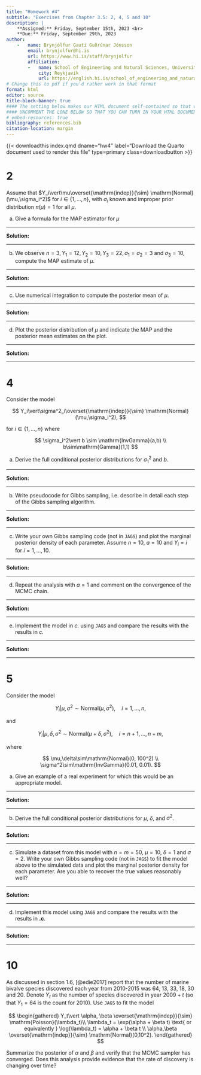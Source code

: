 ```yaml
---
title: "Homework #4"
subtitle: "Exercises from Chapter 3.5: 2, 4, 5 and 10"
description: |
    **Assigned:** Friday, September 15th, 2023 <br>
    **Due:** Friday, September 29th, 2023
author: 
    -   name: Brynjólfur Gauti Guðrúnar Jónsson
        email: brynjolfur@hi.is
        url: https://www.hi.is/staff/brynjolfur
        affiliation: 
        -   name: School of Engineering and Natural Sciences, University of Iceland
            city: Reykjavík
            url: https://english.hi.is/school_of_engineering_and_natural_sciences
# Change this to pdf if you'd rather work in that format
format: html 
editor: source
title-block-banner: true
#### The setting below makes our HTML document self-contained so that we can turn it in ####
#### UNCOMMENT THE LONE BELOW SO THAT YOU CAN TURN IN YOUR HTML DOCUMENT ###################
# embed-resources: true 
bibliography: references.bib
citation-location: margin
---
```


{{< downloadthis index.qmd dname="hw4" label="Download the Quarto document used to render this file" type=primary class=downloadbutton >}}

# 2

Assume that $Y_i\vert\mu\overset{\mathrm{indep}}{\sim} \mathrm{Normal}(\mu,\sigma_i^2)$ for $i \in \{1, \dots, n\}$, with $\sigma_i$ known and improper prior distribution $\pi(\mu)=1$ for all $\mu$.

a.  Give a formula for the MAP estimator for $\mu$

------------------------------------------------------------------------

**Solution:**

------------------------------------------------------------------------

b.  We observe $n=3, Y_1=12, Y_2=10, Y_3=22, \sigma_1=\sigma_2=3$ and $\sigma_3=10$, compute the MAP estimate of $\mu$.

------------------------------------------------------------------------

**Solution:**

------------------------------------------------------------------------

c.  Use numerical integration to compute the posterior mean of $\mu$.

------------------------------------------------------------------------

**Solution:**

------------------------------------------------------------------------

d.  Plot the posterior distribution of $\mu$ and indicate the MAP and the posterior mean estimates on the plot.

------------------------------------------------------------------------

**Solution:**

------------------------------------------------------------------------

# 4

Consider the model

$$
Y_i\vert\sigma^2_i\overset{\mathrm{indep}}{\sim} \mathrm{Normal}(\mu,\sigma_i^2),
$$

for $i \in \{1, \dots, n\}$ where

$$
\sigma_i^2\vert b \sim \mathrm{InvGamma}(a,b) \\ b\sim\mathrm{Gamma}(1,1)
$$

a.  Derive the full conditional posterior distributions for $\sigma^2_1$ and $b$.

------------------------------------------------------------------------

**Solution:**

------------------------------------------------------------------------

b.  Write pseudocode for Gibbs sampling, i.e. describe in detail each step of the Gibbs sampling algorithm.

------------------------------------------------------------------------

**Solution:**

------------------------------------------------------------------------

c.  Write your own Gibbs sampling code (not in `JAGS`) and plot the marginal posterior density of each parameter. Assume $n=10$, $a=10$ and $Y_i=i$ for $i=1, \dots, 10$.

------------------------------------------------------------------------

**Solution:**

------------------------------------------------------------------------

d.  Repeat the analysis with $a=1$ and comment on the convergence of the MCMC chain.

------------------------------------------------------------------------

**Solution:**

------------------------------------------------------------------------

e.  Implement the model in *c.* using `JAGS` and compare the results with the results in *c.*

------------------------------------------------------------------------

**Solution:**

------------------------------------------------------------------------

# 5

Consider the model

$$
Y_i\vert\mu, \sigma^2 \sim \mathrm{Normal}(\mu,\sigma^2),\quad i=1,\dots,n,
$$

and

$$
Y_i\vert\mu,\delta, \sigma^2 \sim \mathrm{Normal}(\mu+\delta,\sigma^2),\quad i=n+1,\dots,n+m,
$$

where

$$
\mu,\delta\sim\mathrm{Normal}(0, 100^2) \\
\sigma^2\sim\mathrm{InvGamma}(0.01, 0.01).
$$

a.  Give an example of a real experiment for which this would be an appropriate model.

------------------------------------------------------------------------

**Solution:**

------------------------------------------------------------------------

b.  Derive the full conditional posterior distributions for $\mu$, $\delta$, and $\sigma^2$.

------------------------------------------------------------------------

**Solution:**

------------------------------------------------------------------------

c.  Simulate a dataset from this model with $n=m=50$, $\mu=10$, $\delta=1$ and $\sigma=2$. Write your own Gibbs sampling code (not in `JAGS`) to fit the model above to the simulated data and plot the marginal posterior density for each parameter. Are you able to recover the true values reasonably well?

------------------------------------------------------------------------

**Solution:**

------------------------------------------------------------------------

d.  Implement this model using `JAGS` and compare the results with the results in **.c**.

------------------------------------------------------------------------

**Solution:**

------------------------------------------------------------------------

# 10





As discussed in section 1.6, [@edie2017] report that the number of marine bivalve species discovered each year from 2010-2015 was 64, 13, 33, 18, 30 and 20. Denote $Y_t$ as the number of species discovered in year $2009+t$ (so that $Y_1=64$ is the count for 2010). Use `JAGS` to fit the model

$$
\begin{gathered}
Y_t\vert \alpha, \beta \overset{\mathrm{indep}}{\sim} \mathrm{Poisson}(\lambda_t)\\
\lambda_t = \exp(\alpha + \beta t) \text{ or equivalently } \log(\lambda_t) = \alpha + \beta t \\
\alpha,\beta \overset{\mathrm{indep}}{\sim} \mathrm{Normal}(0,10^2).
\end{gathered}
$$

Summarize the posterior of $\alpha$ and $\beta$ and verify that the MCMC sampler has converged. Does this analysis provide evidence that the rate of discovery is changing over time?
